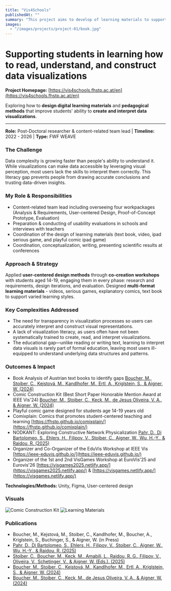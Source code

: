 ```yaml
---
title: "Vis4Schools"
publishedAt: ""
summary: "This project aims to develop of learning materials to support students ages 14-19 years old how to read, understand, and construct data visualizations "
images:
  - "/images/projects/project-01/book.jpg"
---
```


# Supporting students in learning how to read, understand, and construct data visualizations

**Project Homepage:** [https://vis4schools.fhstp.ac.at/en](https://vis4schools.fhstp.ac.at/en)

Exploring how to **design digital learning materials** and **pedagogical methods** that improve students' ability to **create and interpret data visualizations**. 

---

**Role:** Post-Doctoral researcher & content-related team lead | **Timeline:** 2022 - 2026 | **Type:** FWF WEAVE

### The Challenge
Data complexity is growing faster than people's ability to understand it. While visualizations can make data accessible by leveraging visual perception, most users lack the skills to interpret them correctly. This literacy gap prevents people from drawing accurate conclusions and trusting data-driven insights.


### My Role & Responsibilities
- Content-related team lead including overseeing four workpackages (Analysis & Requirements, User-centered Design, Proof-of-Concept Prototype, Evaluation)
- Preparation & conducting of usability evaluations in schools and interviews with teachers
- Coordination of the design of learning materials (text book, video, ipad serious game, and playful comic ipad game)
- Coordination, conceptualization, writing, presenting scientific results at conferences


### Approach & Strategy
Applied **user-centered design methods** through **co-creation workshops** with students aged 14-19, engaging them in every phase: research and requirements, design iterations, and evaluation. Designed **multi-format learning materials** - videos, serious games, explanatory comics, text book to support varied learning styles.


### Key Complexities Addressed
- The need for transparency in visualization processes so users can accurately interpret and construct visual representations.
- A lack of visualization literacy, as users often have not been systematically trained to create, read, and interpret visualizations.
- The educational gap—unlike reading or writing text, learning to interpret data visuals is rarely part of formal education, leaving most users ill-equipped to understand underlying data structures and patterns.

### Outcomes & Impact
- Book Analysis of Austrian text books to identify gaps [Boucher, M., Stoiber, C., Kejstová, M., Kandlhofer, M., Ertl, A., Kriglstein, S., & Aigner, W. (2024)](https://doi.org/10.2312/eved.20241052)
- Comic Construction Kit (Best Short Paper Honorable Mention Award at IEEE Vis'24) [Boucher, M., Stoiber, C., Keck, M., de Jesus Oliveira, V. A., & Aigner, W. (2024)](https://doi.org/10.1109/VIS55277.2024.00025)
- Playful comic game designed for students age 14-19 years old
- Comixplain: Comics that promotes student-centered teaching and learning [https://fhstp.github.io/comixplain/](https://fhstp.github.io/comixplain/)
- NODKANT: Exploring Constructive Network Physicalization [Pahr, D., Di Bartolomeo, S., Ehlers, H., Filipov, V., Stoiber, C., Aigner, W., Wu, H.-Y., & Raidou, R. (2025)](https://doi.org/10.1111/cgf.70140)
- Organizer and Co-Organizer of the EduVis Workshop at IEEE Vis [https://ieee-eduvis.github.io/](https://ieee-eduvis.github.io/)
- Organizer of the 1st and 2nd VisGames Workshop at EuroVis'25 and Eurovis'26 [https://visgames2025.netlify.app/](https://visgames2025.netlify.app/) & [https://visgames.netlify.app/](https://visgames.netlify.app/)

**Technologies/Methods:** Unity, Figma, User-centered design

### Visuals
![Comic Construction Kit](/images/projects/project-01/comic-construction-kit.gif)
![Learning Materials](/images/projects/project-01/Learning-Materials.png)


### Publications
- Boucher, M., Kejstová, M., Stoiber, C., Kandlhofer, M., Boucher, A., Kriglstein, S., Buchinger, S., & Aigner, W. (in Press)
- [Pahr, D., Di Bartolomeo, S., Ehlers, H., Filipov, V., Stoiber, C., Aigner, W., Wu, H.-Y., & Raidou, R. (2025)](https://doi.org/10.1111/cgf.70140)
- [Stoiber, C., Boucher, M., Keck, M., Amabili, L., Raidou, R. G., Filipov, V., Oliveira, V., Schetinger, V., & Aigner, W. (Eds.). (2025)](https://doi.org/10.1016/j.visinf.2024.06.001)
- [Boucher, M., Stoiber, C., Kejstová, M., Kandlhofer, M., Ertl, A., Kriglstein, S., & Aigner, W. (2024)](https://doi.org/10.2312/eved.20241052)
- [Boucher, M., Stoiber, C., Keck, M., de Jesus Oliveira, V. A., & Aigner, W. (2024)](https://doi.org/10.1109/VIS55277.2024.00025)



